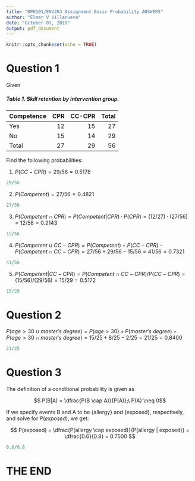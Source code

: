 ```yaml
---
title: "DPH101/ENV203 Assignment Basic Probability ANSWERS"
author: "Elmer V Villanueva"
date: "October 07, 2019"
output: pdf_document
---
```


```r
knitr::opts_chunk$set(echo = TRUE)
```

# Question 1

Given

##### Table 1. Skill retention by intervention group.
| Competence | CPR | CC-CPR | Total |
|:-----------|----:|-------:|------:|
| Yes        | 12  | 15     | 27    |
| No         | 15  | 14     | 29    |
| Total      | 27  | 29     | 56    |

Find the following probabilities:

1. $P(CC-CPR) = 29/56 = 0.5178$
```r
29/56
```

2. $P(Competent) = 27/56 = 0.4821$
```r
27/56
```

3. $P(Competent \cap CPR) = P(Competent | CPR) \cdot P(CPR) = (12/27) \cdot (27/56) = 12/56 = 0.2143$
```r
12/56
```

4. $P(Competent \cup CC-CPR) = P(Competent) + P(CC-CPR) - P(Competent \cap CC-CPR) = 27/56 + 29/56 - 15/56 = 41/56 = 0.7321$
```r
41/56
```

5. $P(Competent | CC-CPR) = P(Competent \cap CC-CPR) / P(CC-CPR) = (15/56) / (29/56) = 15/29 = 0.5172$
```r
15/29
```

# Question 2

$P(age > 30 \cup master's\ degree) = P(age > 30) + P(master's\ degree) - P(age > 30 \cap master's\ degree) = 15/25 + 8/25 - 2/25 = 21/25 = 0.8400$
```r
21/25
```

# Question 3
The definition of a conditional probability is given as 

$$ P(B|A) = \dfrac{P(B \cap A)}{P(A)};\ P(A) \neq 0$$

If we specify events B and A to be {allergy} and {exposed}, respectively, and solve for $P(exposed)$, we get:

$$
P(exposed) = \dfrac{P(allergy \cap exposed)}{P(allergy | exposed)} = \dfrac{0.6}{0.8} = 0.7500
$$
```r
0.6/0.8
```

# THE END